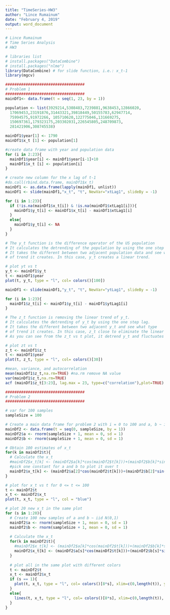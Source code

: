 ```yaml
---
title: "TimeSeries-HW3"
author: "Lince Rumainum"
date: "February 4, 2019"
output: word_document
---
```


```r
# Lince Rumainum
# Time Series Analysis
# HW3

# libraries list
# install.packages("DataCombine")
# install.packages("nlme")
library(DataCombine) # for slide function, i.e.: x_t-1
library(mgcv)

###################################
# Problem 1
###################################
mainDf1<- data.frame(t = seq(1, 23, by = 1))

population <- list(3929214,5308483,7239881,9638453,12866020,
  17069453,23191876,31443321,39818449,50155783,62947714,
  75994575,91972266, 105710620,122775046,131669275,
  150697361,179323175,203302031,226545805,248709873,
  281421906,308745538)

mainDf1$year[1] <- 1790
mainDf1$x_t [1] <- population[1]

#create data frame with year and population data
for (i in 2:23){
  mainDf1$year[i] <- mainDf1$year[i-1]+10
  mainDf1$x_t [i] <- population[i]
}

# create new column for the x lag of t-1
#do.call(rbind.data.frame, mainDf1$x_t)
mainDf1 <- as.data.frame(lapply(mainDf1, unlist))
mainDf1 <- slide(mainDf1,"x_t", "t", NewVar="xtLag1", slideBy = -1)  

for (i in 1:23){
  if (!is.na(mainDf1$x_t[i]) & !is.na(mainDf1$xtLag1[i])){
    mainDf1$y_t[i] <- mainDf1$x_t[i] - mainDf1$xtLag1[i]
  }
  else{
    mainDf1$y_t[i] <- NA
  }
}

# The y_t function is the difference operator of the US population
# It calculates the detrending of the population by using the one step lag
# It takes the different between two adjacent population data and see what type 
# of trend it creates. In this case, y_t creates a linear trend.

# plot yt vs t
y_t <- mainDf1$y_t
t <- mainDf1$year
plot(t, y_t, type = "l", col= colors()[100])

mainDf1 <- slide(mainDf1,"y_t", "t", NewVar="ytLag1", slideBy = -1)

for (i in 1:23){
  mainDf1$z_t[i] <- mainDf1$y_t[i] - mainDf1$ytLag1[i]
}

# The z_t function is removing the linear trend of y_t.
# It calculates the detrending of y_t by using the one step lag.
# It takes the different between two adjacent y_t and see what type 
# of trend it creates. In this case, z_t close to eliminate the linear trend.
# As you can see from the z_t vs t plot, it detrend y_t and fluctuates around zero.

# plot zt vs t
z_t <- mainDf1$z_t
t <- mainDf1$year
plot(t, z_t, type = "l", col= colors()[30])

#mean, variance, and autocorrelation 
mean(mainDf1$z_t,na.rm=TRUE) #na.rm remove NA value
var(mainDf1$z_t,na.rm=TRUE) 
acf (mainDf1$z_t[3:23], lag.max = 23, type=c("correlation"),plot=TRUE) 

###################################
# Problem 2
###################################

# var for 100 samples
sampleSize = 100

# Create a main data frame for problem 2 with i = 0 to 100 and a, b ~ iid N(0,1) values
mainDf2 <- data.frame(t = seq(0, sampleSize, by = 1))
mainDf2$a <- rnorm(sampleSize + 1, mean = 0, sd = 1)
mainDf2$b <- rnorm(sampleSize + 1, mean = 0, sd = 1)

# Obtain 100 estimates of x_t
for(k in mainDf2$t){
  # Calculate the x_t
  #mainDf2$x_t[k] <- (mainDf2$a[k]*cos(mainDf2$t[k]))+(mainDf2$b[k]*sin(mainDf2$t[k]))
  #pick one constant for a and b to plot it over t
  mainDf2$x_t[k] <- (mainDf2$a[2]*cos(mainDf2$t[k]))+(mainDf2$b[2]*sin(mainDf2$t[k]))
}

# plot for x_t vs t for 0 <= t <= 100
t <- mainDf2$t
x_t <- mainDf2$x_t
plot(t, x_t, type = "l", col = "blue")

# plot 20 new x_t in the same plot
for (s in 1:20){
  # Create 100 new samples of a and b ~ iid N(0,1)
  mainDf2$a <- rnorm(sampleSize + 1, mean = 0, sd = 1)
  mainDf2$b <- rnorm(sampleSize + 1, mean = 0, sd = 1)
  
  # Calculate the x_t 
  for(k in mainDf2$t){
    #mainDf2$x_t[k] <- (mainDf2$a[k]*cos(mainDf2$t[k]))+(mainDf2$b[k]*sin(mainDf2$t[k]))
    mainDf2$x_t[k] <- (mainDf2$a[s]*cos(mainDf2$t[k]))+(mainDf2$b[s]*sin(mainDf2$t[k]))
  }
  
  # plot all in the same plot with different colors
  t <- mainDf2$t
  x_t <- mainDf2$x_t
  if (s == 1){
    plot(t, x_t, type = "l", col= colors()[8*s], xlim=c(0,length(t)), ylim=c(-3,3))
  }
  else{
    lines(t, x_t, type = "l", col= colors()[8*s], xlim=c(0,length(t)), ylim=c(-3,3))
  }
}


```